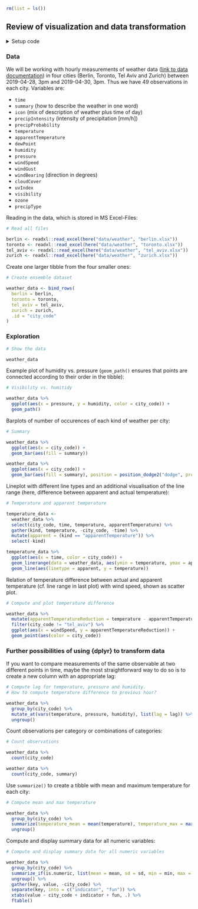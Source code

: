 ```r
rm(list = ls())
```


## Review of visualization and data transformation

<details><summary>Setup code</summary>
```r
### Review of visualization and data transformation

```
```r
library(tidyverse)
library(here)
```
</details>

### Data {#intro-data}

We will be working with hourly measurements of weather data ([link to data documentation](https://darksky.net/dev/docs)) in four cities (Berlin, Toronto, Tel Aviv and Zurich) between 2019-04-28, 3pm and 2019-04-30, 3pm.
Thus we have 49 observations in each city.
Variables are:

- `time`
- `summary` (how to describe the weather in one word)
- `icon` (mix of description of weather plus time of day)
- `precipIntensity` (intensity of precipitation [mm/h])
- `precipProbability`
- `temperature`
- `apparentTemperature`
- `dewPoint`
- `humidity`
- `pressure`
- `windSpeed`
- `windGust`
- `windBearing` (direction in degrees)
- `cloudCover`
- `uvIndex`
- `visibility`
- `ozone`
- `precipType`


Reading in the data, which is stored in MS Excel-Files:

```r
# Read all files
```
```r
berlin <- readxl::read_excel(here("data/weather", "berlin.xlsx"))
toronto <- readxl::read_excel(here("data/weather", "toronto.xlsx"))
tel_aviv <- readxl::read_excel(here("data/weather", "tel_aviv.xlsx"))
zurich <- readxl::read_excel(here("data/weather", "zurich.xlsx"))
```

Create one larger tibble from the four smaller ones:

```r
# Create ensemble dataset
```
```r
weather_data <- bind_rows(
  berlin = berlin,
  toronto = toronto,
  tel_aviv = tel_aviv,
  zurich = zurich,
  .id = "city_code"
)
```

### Exploration

```r
# Show the data
```
```r
weather_data
```

Example plot of humidity vs. pressure (`geom_path()` ensures that points are connected according to their order in the tibble):

```r
# Visibility vs. humitidy
```
```r
weather_data %>%
  ggplot(aes(x = pressure, y = humidity, color = city_code)) +
  geom_path()
```

Barplots of number of occurences of each kind of weather per city:

```r
# Summary
```
```r
weather_data %>%
  ggplot(aes(x = city_code)) +
  geom_bar(aes(fill = summary))

weather_data %>%
  ggplot(aes(x = city_code)) +
  geom_bar(aes(fill = summary), position = position_dodge2("dodge", preserve = "single"))
```

Lineplot with different line types and an additional visualisation of the line range (here, difference between apparent and actual temperature):

```r
# Temperature and apparent temperature
```
```r
temperature_data <-
  weather_data %>%
  select(city_code, time, temperature, apparentTemperature) %>%
  gather(kind, temperature, -city_code, -time) %>%
  mutate(apparent = (kind == "apparentTemperature")) %>%
  select(-kind)

temperature_data %>%
  ggplot(aes(x = time, color = city_code)) +
  geom_linerange(data = weather_data, aes(ymin = temperature, ymax = apparentTemperature)) +
  geom_line(aes(linetype = apparent, y = temperature))
```

Relation of temperature difference between actual and apparent temperature (cf. line range in last plot) with wind speed, shown as scatter plot.

```r
# Compute and plot temperature difference
```
```r
weather_data %>%
  mutate(apparentTemperatureReduction = temperature - apparentTemperature) %>%
  filter(city_code != "tel_aviv") %>%
  ggplot(aes(x = windSpeed, y = apparentTemperatureReduction)) +
  geom_point(aes(color = city_code))
```

### Further possibilities of using {dplyr} to transform data

If you want to compare measurements of the same observable at two different points in time, maybe the most straightforward way to do so is to create a new column with an appropriate lag:

```r
# Compute lag for temperature, pressure and humidity.
# How to compute temperature difference to previous hour?
```
```r
weather_data %>%
  group_by(city_code) %>%
  mutate_at(vars(temperature, pressure, humidity), list(lag = lag)) %>%
  ungroup()
```


Count observations per category or combinations of categories:

```r
# Count observations
```
```r
weather_data %>%
  count(city_code)

weather_data %>%
  count(city_code, summary)
```

Use `summarize()` to create a tibble with mean and maximum temperature for each city:

```r
# Compute mean and max temperature
```
```r
weather_data %>%
  group_by(city_code) %>%
  summarize(temperature_mean = mean(temperature), temperature_max = max(temperature)) %>%
  ungroup()
```

Compute and display summary data for all numeric variables:

```r
# Compute and display summary data for all numeric variables
```
```r
weather_data %>%
  group_by(city_code) %>%
  summarize_if(is.numeric, list(mean = mean, sd = sd, min = min, max = max)) %>%
  ungroup() %>%
  gather(key, value, -city_code) %>%
  separate(key, into = c("indicator", "fun")) %>%
  xtabs(value ~ city_code + indicator + fun, .) %>%
  ftable()
```
